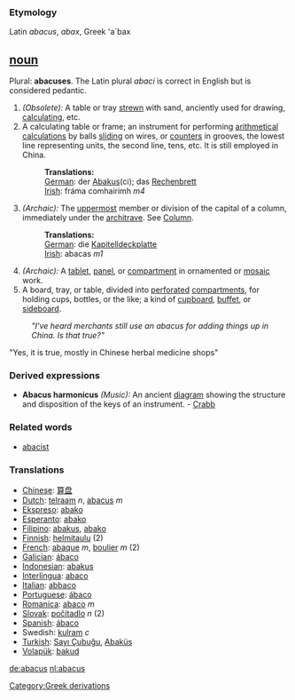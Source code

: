 ===Etymology===
Latin ''abacus'', ''abax'', Greek 'a`bax

== [[noun]] ==

Plural: '''abacuses'''. The Latin plural ''abaci'' is correct in English but is considered pedantic.
#''(Obsolete):'' A table or tray [[strewn]] with sand, anciently used for drawing, [[calculating]], etc. 
#A calculating table or frame; an instrument for performing [[arithmetical]] [[calculations]] by balls [[sliding]] on wires, or [[counters]] in grooves, the lowest line representing units, the second line, tens, etc. It is still employed in China.
#:'''Translations:'''
#:[[German]]: der [[Abakus]](ci); das [[Rechenbrett]]
#:[[Irish]]: fráma comhairimh ''m4''
#''(Archaic):'' The [[uppermost]] member or division of the capital of a column, immediately under the [[architrave]]. See [[Column]]. 
#:'''Translations:'''
#:[[German]]: die [[Kapitelldeckplatte]]
#:[[Irish]]: abacas ''m1''
#''(Archaic):'' A [[tablet]], [[panel]], or [[compartment]] in ornamented or [[mosaic]] work.
#A board, tray, or table, divided into [[perforated]] [[compartments]], for holding cups, bottles, or the like; a kind of [[cupboard]], [[buffet]], or [[sideboard]].

:'' "I've heard merchants still use an abacus for adding things up in China. Is that true?" ''
"Yes, it is true, mostly in Chinese herbal medicine shops"

=== Derived expressions ===
*'''Abacus harmonicus''' ''(Music):'' An ancient [[diagram]] showing the structure and disposition of the keys of an instrument. - [[Crabb]]


=== Related words ===
*[[abacist]]

=== Translations ===
*[[Chinese]]: [[算盘]]
*[[Dutch]]: [[telraam]] ''n'', [[abacus]] ''m''
*[[Ekspreso]]: [[abako]]
*[[Esperanto]]: [[abako]]
*[[Filipino]]: [[abakus]], [[abako]]
*[[Finnish]]: [[helmitaulu]] (2)
*[[French]]: [[abaque]] ''m'', [[boulier]] ''m'' (2)
*[[Galician]]: [[ábaco]]
*[[Indonesian]]: [[abakus]]
*[[Interlingua]]: [[abaco]]
*[[Italian]]: [[abbaco]]
*[[Portuguese]]: [[ábaco]]
*[[Romanica]]: [[abaco]] ''m''
*[[Slovak]]: [[počítadlo]] ''n'' (2)
*[[Spanish]]: [[ ábaco]]
*Swedish: [[kulram]] ''c''
*[[Turkish]]: [[Sayı Çubuğu]], [[Abaküs]]
*[[Volapük]]: [[bakud]]

[[Category:Greek derivations]]

[[de:abacus]]
[[nl:abacus]]